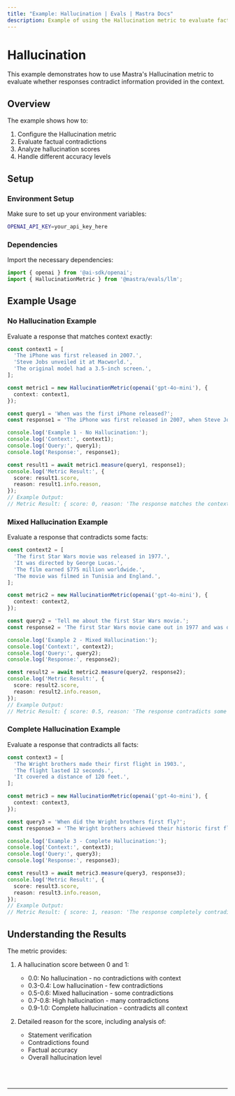 ```yaml
---
title: "Example: Hallucination | Evals | Mastra Docs"
description: Example of using the Hallucination metric to evaluate factual contradictions in responses.
---
```



# Hallucination

This example demonstrates how to use Mastra's Hallucination metric to evaluate whether responses contradict information provided in the context.

## Overview

The example shows how to:

1. Configure the Hallucination metric
2. Evaluate factual contradictions
3. Analyze hallucination scores
4. Handle different accuracy levels

## Setup

### Environment Setup

Make sure to set up your environment variables:

```bash filename=".env"
OPENAI_API_KEY=your_api_key_here
```

### Dependencies

Import the necessary dependencies:

```typescript copy showLineNumbers filename="src/index.ts"
import { openai } from '@ai-sdk/openai';
import { HallucinationMetric } from '@mastra/evals/llm';
```

## Example Usage

### No Hallucination Example

Evaluate a response that matches context exactly:

```typescript copy showLineNumbers{5} filename="src/index.ts"
const context1 = [
  'The iPhone was first released in 2007.',
  'Steve Jobs unveiled it at Macworld.',
  'The original model had a 3.5-inch screen.',
];

const metric1 = new HallucinationMetric(openai('gpt-4o-mini'), {
  context: context1,
});

const query1 = 'When was the first iPhone released?';
const response1 = 'The iPhone was first released in 2007, when Steve Jobs unveiled it at Macworld. The original iPhone featured a 3.5-inch screen.';

console.log('Example 1 - No Hallucination:');
console.log('Context:', context1);
console.log('Query:', query1);
console.log('Response:', response1);

const result1 = await metric1.measure(query1, response1);
console.log('Metric Result:', {
  score: result1.score,
  reason: result1.info.reason,
});
// Example Output:
// Metric Result: { score: 0, reason: 'The response matches the context exactly.' }
```

### Mixed Hallucination Example

Evaluate a response that contradicts some facts:

```typescript copy showLineNumbers{31} filename="src/index.ts"
const context2 = [
  'The first Star Wars movie was released in 1977.',
  'It was directed by George Lucas.',
  'The film earned $775 million worldwide.',
  'The movie was filmed in Tunisia and England.',
];

const metric2 = new HallucinationMetric(openai('gpt-4o-mini'), {
  context: context2,
});

const query2 = 'Tell me about the first Star Wars movie.';
const response2 = 'The first Star Wars movie came out in 1977 and was directed by George Lucas. It made over $1 billion at the box office and was filmed entirely in California.';

console.log('Example 2 - Mixed Hallucination:');
console.log('Context:', context2);
console.log('Query:', query2);
console.log('Response:', response2);

const result2 = await metric2.measure(query2, response2);
console.log('Metric Result:', {
  score: result2.score,
  reason: result2.info.reason,
});
// Example Output:
// Metric Result: { score: 0.5, reason: 'The response contradicts some facts in the context.' }
```

### Complete Hallucination Example

Evaluate a response that contradicts all facts:

```typescript copy showLineNumbers{58} filename="src/index.ts"
const context3 = [
  'The Wright brothers made their first flight in 1903.',
  'The flight lasted 12 seconds.',
  'It covered a distance of 120 feet.',
];

const metric3 = new HallucinationMetric(openai('gpt-4o-mini'), {
  context: context3,
});

const query3 = 'When did the Wright brothers first fly?';
const response3 = 'The Wright brothers achieved their historic first flight in 1908. The flight lasted about 2 minutes and covered nearly a mile.';

console.log('Example 3 - Complete Hallucination:');
console.log('Context:', context3);
console.log('Query:', query3);
console.log('Response:', response3);

const result3 = await metric3.measure(query3, response3);
console.log('Metric Result:', {
  score: result3.score,
  reason: result3.info.reason,
});
// Example Output:
// Metric Result: { score: 1, reason: 'The response completely contradicts the context.' }
```

## Understanding the Results

The metric provides:

1. A hallucination score between 0 and 1:
   - 0.0: No hallucination - no contradictions with context
   - 0.3-0.4: Low hallucination - few contradictions
   - 0.5-0.6: Mixed hallucination - some contradictions
   - 0.7-0.8: High hallucination - many contradictions
   - 0.9-1.0: Complete hallucination - contradicts all context

2. Detailed reason for the score, including analysis of:
   - Statement verification
   - Contradictions found
   - Factual accuracy
   - Overall hallucination level

<br />
<br />
<hr className="dark:border-[#404040] border-gray-300" />
<br />
<br />
<GithubLink
  link={
    "https://github.com/mastra-ai/mastra/blob/main/examples/basics/evals/hallucination"
  }
/>
